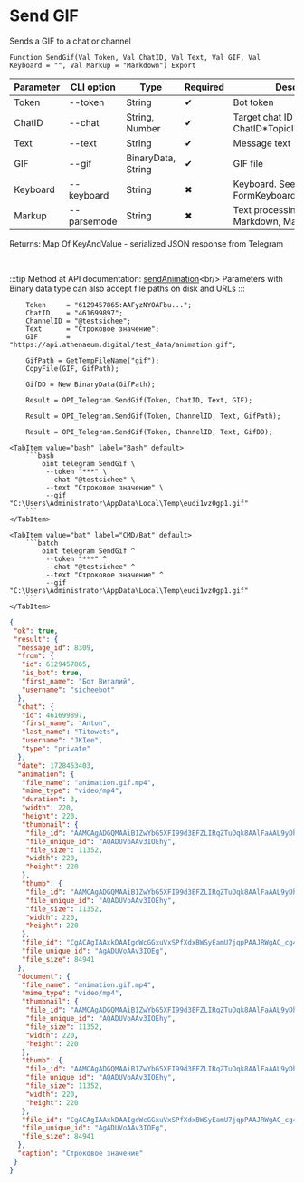 ﻿---
sidebar_position: 6
---


# Send GIF
 Sends a GIF to a chat or channel



`Function SendGif(Val Token, Val ChatID, Val Text, Val GIF, Val Keyboard = "", Val Markup = "Markdown") Export`

  | Parameter | CLI option | Type | Required | Description |
  |-|-|-|-|-|
  | Token | --token | String | &#x2714; | Bot token |
  | ChatID | --chat | String, Number | &#x2714; | Target chat ID or ChatID*TopicID |
  | Text | --text | String | &#x2714; | Message text |
  | GIF | --gif | BinaryData, String | &#x2714; | GIF file |
  | Keyboard | --keyboard | String | &#x2716; | Keyboard. See FormKeyboardFromButtonArray |
  | Markup | --parsemode | String | &#x2716; | Text processing type (HTML, Markdown, MarkdownV2) |

  
  Returns:  Map Of KeyAndValue - serialized JSON response from Telegram

<br/>

:::tip
Method at API documentation: [sendAnimation](https://core.telegram.org/bots/api#sendanimation)&lt;br/&gt;
Parameters with Binary data type can also accept file paths on disk and URLs
:::
<br/>


```bsl title="1C:Enterprise/OneScript code example"
    Token     = "6129457865:AAFyzNYOAFbu...";
    ChatID    = "461699897";
    ChannelID = "@testsichee";
    Text      = "Строковое значение";
    GIF       = "https://api.athenaeum.digital/test_data/animation.gif";

    GifPath = GetTempFileName("gif");
    CopyFile(GIF, GifPath);

    GifDD = New BinaryData(GifPath);

    Result = OPI_Telegram.SendGif(Token, ChatID, Text, GIF);

    Result = OPI_Telegram.SendGif(Token, ChannelID, Text, GifPath);

    Result = OPI_Telegram.SendGif(Token, ChannelID, Text, GifDD);
```
 

 <Tabs>
  
    <TabItem value="bash" label="Bash" default>
        ```bash
            oint telegram SendGif \
             --token "***" \
             --chat "@testsichee" \
             --text "Строковое значение" \
             --gif "C:\Users\Administrator\AppData\Local\Temp\eudi1vz0gp1.gif"
        ```
    </TabItem>
  
    <TabItem value="bat" label="CMD/Bat" default>
        ```batch
            oint telegram SendGif ^
             --token "***" ^
             --chat "@testsichee" ^
             --text "Строковое значение" ^
             --gif "C:\Users\Administrator\AppData\Local\Temp\eudi1vz0gp1.gif"
        ```
    </TabItem>
</Tabs>


```json title="Result"
{
 "ok": true,
 "result": {
  "message_id": 8309,
  "from": {
   "id": 6129457865,
   "is_bot": true,
   "first_name": "Бот Виталий",
   "username": "sicheebot"
  },
  "chat": {
   "id": 461699897,
   "first_name": "Anton",
   "last_name": "Titowets",
   "username": "JKIee",
   "type": "private"
  },
  "date": 1728453403,
  "animation": {
   "file_name": "animation.gif.mp4",
   "mime_type": "video/mp4",
   "duration": 3,
   "width": 220,
   "height": 220,
   "thumbnail": {
    "file_id": "AAMCAgADGQMAAiB1ZwYbG5XFI99d3EFZLIRqZTuOqk8AAlFaAAL9yDhI7o6IErbGQG0BAAdtAAM2BA",
    "file_unique_id": "AQADUVoAAv3IOEhy",
    "file_size": 11352,
    "width": 220,
    "height": 220
   },
   "thumb": {
    "file_id": "AAMCAgADGQMAAiB1ZwYbG5XFI99d3EFZLIRqZTuOqk8AAlFaAAL9yDhI7o6IErbGQG0BAAdtAAM2BA",
    "file_unique_id": "AQADUVoAAv3IOEhy",
    "file_size": 11352,
    "width": 220,
    "height": 220
   },
   "file_id": "CgACAgIAAxkDAAIgdWcGGxuVxSPfXdxBWSyEamU7jqpPAAJRWgAC_cg4SO6OiBK2xkBtNgQ",
   "file_unique_id": "AgADUVoAAv3IOEg",
   "file_size": 84941
  },
  "document": {
   "file_name": "animation.gif.mp4",
   "mime_type": "video/mp4",
   "thumbnail": {
    "file_id": "AAMCAgADGQMAAiB1ZwYbG5XFI99d3EFZLIRqZTuOqk8AAlFaAAL9yDhI7o6IErbGQG0BAAdtAAM2BA",
    "file_unique_id": "AQADUVoAAv3IOEhy",
    "file_size": 11352,
    "width": 220,
    "height": 220
   },
   "thumb": {
    "file_id": "AAMCAgADGQMAAiB1ZwYbG5XFI99d3EFZLIRqZTuOqk8AAlFaAAL9yDhI7o6IErbGQG0BAAdtAAM2BA",
    "file_unique_id": "AQADUVoAAv3IOEhy",
    "file_size": 11352,
    "width": 220,
    "height": 220
   },
   "file_id": "CgACAgIAAxkDAAIgdWcGGxuVxSPfXdxBWSyEamU7jqpPAAJRWgAC_cg4SO6OiBK2xkBtNgQ",
   "file_unique_id": "AgADUVoAAv3IOEg",
   "file_size": 84941
  },
  "caption": "Строковое значение"
 }
}
```

